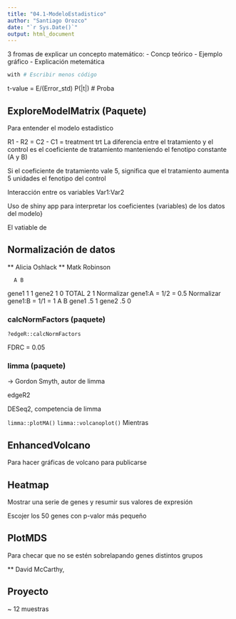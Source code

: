 ```yaml
---
title: "04.1-ModeloEstadistico"
author: "Santiago Orozco"
date: "`r Sys.Date()`"
output: html_document
---
```


3 fromas de explicar un concepto matemático: 
- Concp teórico
- Ejemplo gráfico
- Explicación metemática

```r
with # Escribir menos código
```


t-value = E/(Error_std)
P(|t|) # Proba  

## ExploreModelMatrix (Paquete)
Para entender el modelo estadístico


R1 - R2 = 
C2 - C1 = treatment trt
La diferencia entre el tratamiento y el control es el coeficiente de tratamiento manteniendo el fenotipo constante (A y B)

Si el coeficiente de tratamiento vale 5, significa que el tratamiento aumenta 5 unidades el fenotipo del control


Interacción entre os variables
Var1:Var2

Uso de shiny app para interpretar los coeficientes (variables) de los datos del modelo}

El vatiable de 


## Normalización de datos
** Alicia Oshlack
** Matk Robinson

      A B
gene1 1 1
gene2 1 0
TOTAL 2 1
Normalizar gene1:A = 1/2 = 0.5
Normalizar gene1:B = 1/1 = 1
      A  B
gene1 .5 1
gene2 .5 0

### calcNormFactors (paquete)
`?edgeR::calcNormFactors`

FDRC = 0.05 


### limma (paquete)
-> Gordon Smyth, autor de limma

edgeR2

DESeq2, competencia de limma


`limma::plotMA()`
`limma::volcanoplot()`
Mientras


## EnhancedVolcano
Para hacer gráficas de volcano para publicarse


## Heatmap
 
Mostrar una serie de genes y resumir sus valores de expresión

Escojer los 50 genes con p-valor más pequeño

## PlotMDS
Para checar que no se estén sobrelapando genes distintos grupos

** David McCarthy, 

[](https://bioconductor.org/packages/release/bioc/vignettes/EnhancedVolcano/inst/doc/EnhancedVolcano.html)

## Proyecto
~ 12 muestras
